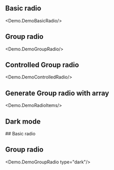 
## Basic radio
<Demo.DemoBasicRadio/>

## Group radio
<Demo.DemoGroupRadio/>

## Controlled Group radio
<Demo.DemoControlledRadio/>

## Generate Group radio with array
<Demo.DemoRadioItems/>

## Dark mode

<div className="bg-gray-950 text-white p-4 rounded-md flex flex-col gap-4" data-scheme="dark">
## Basic radio
<Demo.DemoBasicRadio/>

## Group radio
<Demo.DemoGroupRadio  type="dark"/>
</div>
